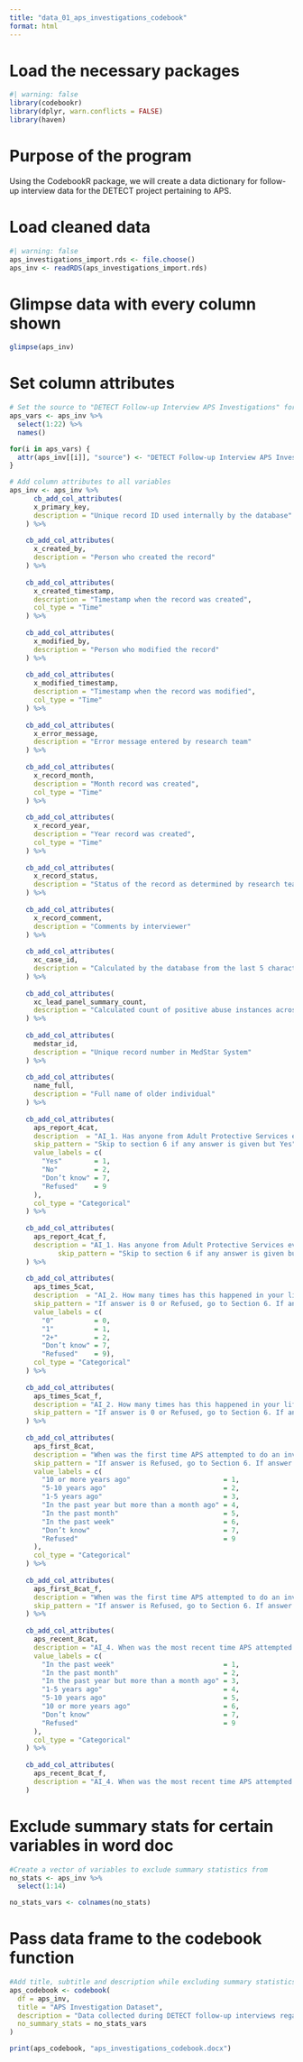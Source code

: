 ```yaml
---
title: "data_01_aps_investigations_codebook"
format: html
---
```


# Load the necessary packages
```r
#| warning: false
library(codebookr)
library(dplyr, warn.conflicts = FALSE)
library(haven)
```

# Purpose of the program

Using the CodebookR package, we will create a data dictionary for follow-up interview data for the DETECT project pertaining to APS.

# Load cleaned data
```r
#| warning: false
aps_investigations_import.rds <- file.choose()
aps_inv <- readRDS(aps_investigations_import.rds)
```

# Glimpse data with every column shown
```r
glimpse(aps_inv)
```

# Set column attributes

```r
# Set the source to "DETECT Follow-up Interview APS Investigations" for all the variables
aps_vars <- aps_inv %>% 
  select(1:22) %>% 
  names()

for(i in aps_vars) {
  attr(aps_inv[[i]], "source") <- "DETECT Follow-up Interview APS Investigations"
}
```

```r
# Add column attributes to all variables
aps_inv <- aps_inv %>%
      cb_add_col_attributes( 
      x_primary_key, 
      description = "Unique record ID used internally by the database"
    ) %>%
  
    cb_add_col_attributes( 
      x_created_by, 
      description = "Person who created the record"
    ) %>%
  
    cb_add_col_attributes( 
      x_created_timestamp, 
      description = "Timestamp when the record was created",
      col_type = "Time"
    ) %>%
  
    cb_add_col_attributes( 
      x_modified_by, 
      description = "Person who modified the record"
    ) %>%
  
    cb_add_col_attributes( 
      x_modified_timestamp, 
      description = "Timestamp when the record was modified",
      col_type = "Time"
    ) %>%
  
    cb_add_col_attributes( 
      x_error_message, 
      description = "Error message entered by research team"
    ) %>%
  
    cb_add_col_attributes( 
      x_record_month, 
      description = "Month record was created",
      col_type = "Time"
    ) %>%
  
    cb_add_col_attributes( 
      x_record_year, 
      description = "Year record was created",
      col_type = "Time"
    ) %>%
  
    cb_add_col_attributes( 
      x_record_status, 
      description = "Status of the record as determined by research team"
    ) %>%
  
    cb_add_col_attributes( 
      x_record_comment, 
      description = "Comments by interviewer"
    ) %>%
  
    cb_add_col_attributes( 
      xc_case_id, 
      description = "Calculated by the database from the last 5 characters of the MedstarID"
    ) %>%
  
    cb_add_col_attributes( 
      xc_lead_panel_summary_count, 
      description = "Calculated count of positive abuse instances across SelfReport, ApsInvestigations, and ObservationalMeasures"
    ) %>%
  
    cb_add_col_attributes( 
      medstar_id, 
      description = "Unique record number in MedStar System"
    ) %>%
  
    cb_add_col_attributes( 
      name_full, 
      description = "Full name of older individual"
    ) %>%
  
    cb_add_col_attributes( 
      aps_report_4cat, 
      description  = "AI_1. Has anyone from Adult Protective Services ever attempted to investigate whether or not you were living with elder abuse or neglect?",
      skip_pattern = "Skip to section 6 if any answer is given but Yes",
      value_labels = c(
        "Yes"        = 1, 
        "No"         = 2, 
        "Don’t know" = 7, 
        "Refused"    = 9
      ),
      col_type = "Categorical"
    ) %>%
  
    cb_add_col_attributes( 
      aps_report_4cat_f, 
      description = "AI_1. Has anyone from Adult Protective Services ever attempted to investigate whether or not you were living with elder abuse or neglect?",
            skip_pattern = "Skip to section 6 if any answer is given but Yes"
    ) %>%
  
    cb_add_col_attributes(
      aps_times_5cat, 
      description  = "AI_2. How many times has this happened in your life?",
      skip_pattern = "If answer is 0 or Refused, go to Section 6. If answer is 1 go to AI_4.",
      value_labels = c(
        "0"          = 0, 
        "1"          = 1, 
        "2+"         = 2, 
        "Don’t know" = 7, 
        "Refused"    = 9),
      col_type = "Categorical"
    ) %>%
  
    cb_add_col_attributes( 
      aps_times_5cat_f, 
      description = "AI_2. How many times has this happened in your life?",
      skip_pattern = "If answer is 0 or Refused, go to Section 6. If answer is 1 go to AI_4."
    ) %>%
  
    cb_add_col_attributes( 
      aps_first_8cat, 
      description = "When was the first time APS attempted to do an investigation?",
      skip_pattern = "If answer is Refused, go to Section 6. If answer is 1 to 7, go to AI_4.",
      value_labels = c(
        "10 or more years ago"                       = 1, 
        "5-10 years ago"                             = 2, 
        "1-5 years ago"                              = 3, 
        "In the past year but more than a month ago" = 4, 
        "In the past month"                          = 5, 
        "In the past week"                           = 6, 
        "Don’t know"                                 = 7,
        "Refused"                                    = 9
      ),
      col_type = "Categorical"
    ) %>%
  
    cb_add_col_attributes( 
      aps_first_8cat_f, 
      description = "When was the first time APS attempted to do an investigation?",
      skip_pattern = "If answer is Refused, go to Section 6. If answer is 1 to 7, go to AI_4."
    ) %>%
  
    cb_add_col_attributes( 
      aps_recent_8cat, 
      description = "AI_4. When was the most recent time APS attempted to do an investigation?",
      value_labels = c(
        "In the past week"                           = 1, 
        "In the past month"                          = 2,
        "In the past year but more than a month ago" = 3,
        "1-5 years ago"                              = 4,
        "5-10 years ago"                             = 5, 
        "10 or more years ago"                       = 6,
        "Don’t know"                                 = 7,
        "Refused"                                    = 9
      ),
      col_type = "Categorical"
    ) %>%
  
    cb_add_col_attributes( 
      aps_recent_8cat_f, 
      description = "AI_4. When was the most recent time APS attempted to do an investigation?"
    )
```

# Exclude summary stats for certain variables in word doc

```r
#Create a vector of variables to exclude summary statistics from
no_stats <- aps_inv %>%
  select(1:14)

no_stats_vars <- colnames(no_stats)

```


# Pass data frame to the codebook function
```r
#Add title, subtitle and description while excluding summary statistics for the specified variables
aps_codebook <- codebook(
  df = aps_inv,
  title = "APS Investigation Dataset",
  description = "Data collected during DETECT follow-up interviews regarding visits the patient may have had from Adult Protective Services", 
  no_summary_stats = no_stats_vars 
)
```


```r
print(aps_codebook, "aps_investigations_codebook.docx")
```
